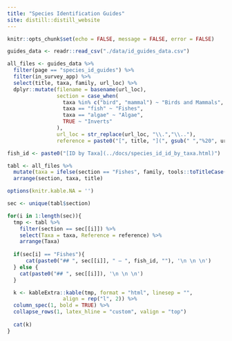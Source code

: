 ```yaml
---
title: "Species Identification Guides"
site: distill::distill_website
---
```


```r
knitr::opts_chunk$set(echo = FALSE, message = FALSE, error = FALSE)
```


```r
guides_data <- readr::read_csv("./data/id_guides_data.csv")

all_files <- guides_data %>%
  filter(page == "species_id_guides") %>%
  filter(in_survey_app) %>%
  select(title, taxa, family, url_loc) %>%
  dplyr::mutate(filename = basename(url_loc),
                section = case_when(
                  taxa %in% c("bird", "mammal") ~ "Birds and Mammals",
                  taxa == "fish" ~ "Fishes",
                  taxa == "algae" ~ "Algae",
                  TRUE ~ "Inverts"
                ),
                url_loc = str_replace(url_loc, "\\.","\\.."),
                reference = paste0("[", title, "](", gsub(" ","%20", url_loc), ")"))
```


```r
fish_id <- paste0("[ID by Taxa](../docs/species_id_id_by_taxa.html)")

tabl <- all_files %>%
  mutate(taxa = ifelse(section == "Fishes", family, tools::toTitleCase(taxa))) %>%
  arrange(section, taxa, title)

options(knitr.kable.NA = '')

sec <- unique(tabl$section)

for(i in 1:length(sec)){
  tmp <- tabl %>%
    filter(section == sec[[i]]) %>%
    select(Taxa = taxa, Reference = reference) %>%
    arrange(Taxa)
  
  if(sec[i] == "Fishes"){
      cat(paste0("## ", sec[[i]], " — ", fish_id, ""), '\n \n \n')
  } else {
    cat(paste0("## ", sec[[i]]), '\n \n \n')
  }

  k <- kableExtra::kable(tmp, format = "html", linesep = "",
                  align = rep("l", 2)) %>%
  column_spec(1, bold = TRUE) %>%
  collapse_rows(1, latex_hline = "custom", valign = "top") 
  
  cat(k)
}

```

